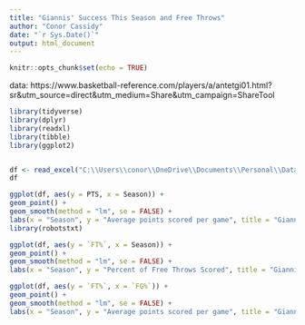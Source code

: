 ```yaml
---
title: "Giannis' Success This Season and Free Throws"
author: "Conor Cassidy"
date: "`r Sys.Date()`"
output: html_document
---
```


```r
knitr::opts_chunk$set(echo = TRUE)
```

data: https://www.basketball-reference.com/players/a/antetgi01.html?sr&utm_source=direct&utm_medium=Share&utm_campaign=ShareTool

```r
library(tidyverse)
library(dplyr)
library(readxl)
library(tibble)
library(ggplot2)


df <- read_excel("C:\\Users\\conor\\OneDrive\\Documents\\Personal\\Data science projects\\giannis_career_stats.xlsx")
df
```

```r
ggplot(df, aes(y = PTS, x = Season)) + 
geom_point() +
geom_smooth(method = "lm", se = FALSE) +
labs(x = "Season", y = "Average points scored per game", title = "Giannis' Average Points Scored per Game in each Season")
library(robotstxt)
```
```r
ggplot(df, aes(y = `FT%`, x = Season)) + 
geom_point() +
geom_smooth(method = "lm", se = FALSE) +
labs(x = "Season", y = "Percent of Free Throws Scored", title = "Giannis' Free Throw Percentage in each Season")
```

```r
ggplot(df, aes(y = `FT%`, x = `FG%`)) + 
geom_point() +
geom_smooth(method = "lm", se = FALSE) +
labs(x = "Season", y = "Average points scored per game", title = "Giannis' Average Points Scored per Game in each Season")
```


